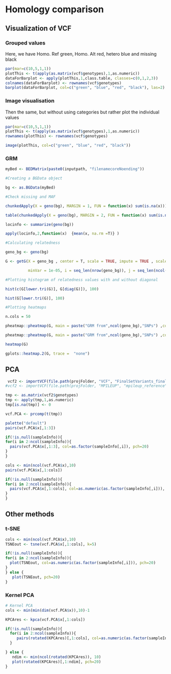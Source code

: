 
# Homology comparison

## Visualization of VCF

### Grouped values

Here, we have Homo. Ref green, Homo. Alt red, hetero blue and missing black

```r
par(mar=c(10,5,1,1))
plotThis <- t(apply(as.matrix(vcf$genotypes),1,as.numeric))
dataForBarplot <- apply(plotThis,1,class.table, classes=c(0,1,2,3))
colnames(dataForBarplot) <- rownames(vcf$genotypes)
barplot(dataForBarplot, col=c("green", "blue", "red", "black"), las=2)
```
### Image visualisation

Then the same, but without using categories but rather plot the individual values

```r
par(mar=c(10,5,1,1))
plotThis <- t(apply(as.matrix(vcf$genotypes),1,as.numeric))
rownames(plotThis) <- rownames(vcf$genotypes)

image(plotThis, col=c("green", "blue", "red", "black"))
```

### GRM

```r
myBed <- BEDMatrix(paste0(inputpath, "filenamecoreNoending"))

#Creating a BGData object

bg <- as.BGData(myBed)

#Check missing and MAF

chunkedApply(X = geno(bg), MARGIN = 1, FUN = function(x) sum(is.na(x)))

table(chunkedApply(X = geno(bg), MARGIN = 2, FUN = function(x) sum(is.na(x))))

locinfo <- summarize(geno(bg))

apply(locinfo,2,function(x)  {mean(x, na.rm =T)} )

#Calculating relatedness

geno_bg <- geno(bg)

G <- getG(X = geno_bg , center = T, scale = TRUE, impute = TRUE , scaleG = TRUE, 

          minVar = 1e-05, i = seq_len(nrow(geno_bg)), j = seq_len(ncol(geno_bg) ))

#Plotting histogram of relatedness values with and without diagonal

hist(c(G[lower.tri(G)], G[diag(G)]), 100)

hist(G[lower.tri(G)], 100)

#Plotting heatmaps

n.cols = 50

pheatmap::pheatmap(G, main = paste("GRM from",ncol(geno_bg),"SNPs") ,color =topo.colors(n.cols), labels_col=sapply(strsplit(rownames(G),"_"), function(x) paste(x[[1]])), labels_row = sapply(strsplit(colnames(G),"_"), function(x) paste(x[[1]])))

pheatmap::pheatmap(G, main = paste("GRM from",ncol(geno_bg),"SNPs") ,color =rainbow(n.cols), labels_col=rownames(G), labels_row = colnames(G))

heatmap(G)

gplots::heatmap.2(G, trace =  "none")
```

## PCA

```r
 vcf2 <- importVCF(file.path(projFolder, "VCF", "FinalSetVariants_finalMock.vcf"))
#vcf2 <- importVCF(file.path(projFolder, "MPILEUP", "mpileup_reference", "GSC.vcf"))

tmp <- as.matrix(vcf2$genotypes)
tmp <- apply(tmp,1,as.numeric)
tmp[is.na(tmp)] <- 0

vcf.PCA <- prcomp(t(tmp))
```

```r
palette("default")
pairs(vcf.PCA$x[,1:3])

if(!is.null(sampleInfo)){
for(i in 2:ncol(sampleInfo)){
  pairs(vcf.PCA$x[,1:3], col=as.factor(sampleInfo[,i]), pch=20)
}
}
```

```r
cols <- min(ncol(vcf.PCA$x),10)
pairs(vcf.PCA$x[,1:cols])

if(!is.null(sampleInfo)){
for(i in 2:ncol(sampleInfo)){
  pairs(vcf.PCA$x[,1:cols], col=as.numeric(as.factor(sampleInfo[,i])), pch=20)
}
}
```

## Other methods

### t-SNE
```r
cols <- min(ncol(vcf.PCA$x),10)
TSNEout <- tsne(vcf.PCA$x[,1:cols], k=5)
```

```r
if(!is.null(sampleInfo)){
for(i in 2:ncol(sampleInfo)){
  plot(TSNEout, col=as.numeric(as.factor(sampleInfo[,i])), pch=20)
}
} else {
   plot(TSNEout, pch=20)
}
```

### Kernel PCA
```r
# Kernel PCA
cols <- min(min(dim(vcf.PCA$x)),10)-1

KPCAres <- kpca(vcf.PCA$x[,1:cols])

if(!is.null(sampleInfo)){
  for(i in 2:ncol(sampleInfo)){
     pairs(rotated(KPCAres)[,1:cols], col=as.numeric(as.factor(sampleInfo[,i])), pch=20)
  }

} else {
   ndim <- min(ncol(rotated(KPCAres)), 10)
   plot(rotated(KPCAres)[,1:ndim], pch=20)
}

```

